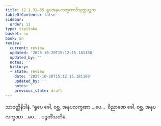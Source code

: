 ```yaml
---
title: 12.1.31–35 ရူပအနုပလက္ခဏာဒိသုတ္တပဉ္စက
tableOfContents: false
sidebar:
  order: 11
type: tipitaka
basket: su
book: sn
review:
  current: review
  updated: '2025-10-20T15:12:15.181180'
  updated_by: ''
  notes: ''
  history:
  - state: review
    date: '2025-10-20T15:12:15.181180'
    updated_by: ''
    notes: ''
    previous_state: draft
---
```



<DynamicBreadcrumb />


<ReviewStatus review={frontmatter.review} showDetails={true} />

<HypothesisAnnotation frontmatter={frontmatter} />

<Division number="637–641" book="sn" e="ch" v="18" p="377">

<Paragraph number="1263" book="sn">
သာဝတ္ထိနိဒါနံ. “ရူပေ ခေါ, ဝစ္ဆ, အနုပလက္ခဏာ …ပေ…  ဝိညာဏေ ခေါ, ဝစ္ဆ, အနုပလက္ခဏာ …ပေ… .

</Paragraph>
</Division>

<Paragraph number="1264" type="center" book="sn">
ပဉ္စတိံသတိမံ.
</Paragraph>